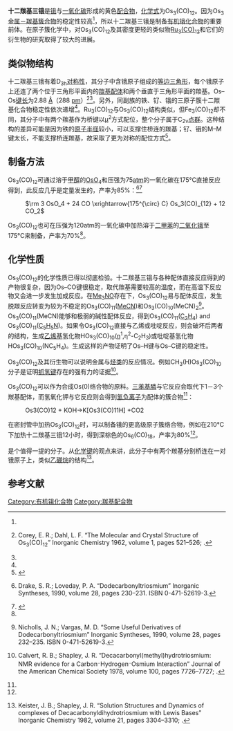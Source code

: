 {{chembox
| Watchedfields = changed
| verifiedrevid = 444218252
| ImageFile = Triosmiumdodecacarbonyl.svg
| ImageSize = 
| IUPACName = ''cyclo''-tris(tetracarbonylosmium)<br />(3 ''Os''—''Os'')
| OtherNames = 十二羰基合三锇
|Section1={{Chembox Identifiers
| SMILES = 
| CASNo_Ref = {{cascite|correct|??}}
| CASNo = 15696-40-9
  }}
|Section2={{Chembox Properties
| Formula = C<sub>12</sub>O<sub>12</sub>Os<sub>3</sub>
| MolarMass = 906.81 g/mol
| Appearance = 黄色固体<ref name=wc09 />{{rp|443}}
| Density = 3.48 g/cm<sup>3</sup>
| Solubility = 难溶
| Solvent = 烃类
| SolubleOther = 易溶<ref name=wc09 />{{rp|443}}
| MeltingPtC = 224
| BoilingPt = 真空中升华
  }}<!--
| Molecular structure
| D<sub>3h</sub> cluster
|-
 -->
|Section3={{Chembox Structure
| CrystalStruct =
| Dipole = 0 [[德拜|D]]（0 [[库伦|C]]·m）
  }}
|Section7={{Chembox Hazards
| ExternalMSDS =
| MainHazards = 产生CO
| RPhrases = {{R22}}, {{R36/37/38}}
| SPhrases = {{S22}}, {{S26}}, {{S36/37/39}}
  }}
|Section8={{Chembox Related
| OtherCpds = [[十二羰基三铁|Fe<sub>3</sub>(CO)<sub>12</sub>]]<br />[[十二羰基三钌|Ru<sub>3</sub>(CO)<sub>12</sub>]]<br />{{Link-en|十羰基二氢合三锇|Decacarbonyldihydridotriosmium}}
  }}
}}

'''十二羰基三锇'''是[[锇|锇]]与[[一氧化碳|一氧化碳]]形成的黄色[[配合物|配合物]]，[[化学式|化学式]]为Os<sub>3</sub>(CO)<sub>12</sub>。因为Os<sub>3</sub>[[原子簇|金属－羰基簇合物]]的稳定性较高<ref name=wc09 />{{rp|444}}，所以十二羰基三锇是制备[[金属有机化学|有机锇化合物]]的重要前体。在原子簇化学中，对Os<sub>3</sub>(CO)<sub>12</sub>及其密度更轻的类似物[[十二羰基三钌|Ru<sub>3</sub>(CO)<sub>12</sub>]]和它们的衍生物的研究取得了较大的进展。

== 类似物结构 ==
十二羰基三锇有着D<sub>3h</sub>[[分子对称性|对称性]]，其分子中含锇原子组成的[[等边三角形|等边三角形]]，每个锇原子上还连了两个位于三角形平面内的[[羰基|羰基]][[配体|配体]]和两个垂直于三角形平面的羰基。Os–Os[[键长|键长]]为2.88 [[埃|Â]]（288 [[皮米|pm]]）<ref>{{En}}Corey, E. R.; Dahl, L. F. “The Molecular and Crystal Structure of Os<sub>3</sub>(CO)<sub>12</sub>” Inorganic Chemistry 1962, volume 1, pages 521–526; {{DOI|10.1021/ic50003a016}}.</ref><ref name=wc09 />{{rp|444}}。另外，同副族的铁、钌、锇的三原子簇十二羰基化合物稳定性依次递增<ref name=wc09 />{{rp|444}}。Ru<sub>3</sub>(CO)<sub>12</sub>与Os<sub>3</sub>(CO)<sub>12</sub>结构类似，但Fe<sub>3</sub>(CO)<sub>12</sub>却不同，其分子中有两个羰基作为桥键以[[桥接配体|μ]]<sup>2</sup>方式配位，整个分子属于C<sub>2v</sub>[[点群|点群]]。这种结构的差异可能是因为铁的[[原子半径|原子半径]]较小，可以支撑住桥连的羰基；钌、锇的M–M键太长，不能支撑桥连羰基，故采取了更为对称的配位方式<ref name=gw>{{Greenwood&Earnshaw2nd}}</ref>{{rp|1105}}。

== 制备方法 ==
Os<sub>3</sub>(CO)<sub>12</sub>可通过溶于[[甲醇|甲醇]]的[[四氧化锇|OsO<sub>4</sub>]]和压强为75[[大气压|atm]]的一氧化碳在175°C直接反应得到，此反应几乎是定量发生的，产率为85%：<ref>{{En}}Drake, S. R.; Loveday, P. A. “Dodecarbonyltriosmium” Inorganic Syntheses, 1990, volume 28, pages 230–231. ISBN 0-471-52619-3.</ref><ref name =wc09>{{Zh-hans}}{{cite book|author1=申冸文等|title=《无机化学丛书》第九卷：锰分族、铁系、铂系|date=1996|publisher=科学出版社|location=北京|isbn=9787030305459|edition=第一版}}</ref>{{rp|443}}
: <math>\rm 3 OsO_4 + 24 CO \xrightarrow{175^{\circ} C} Os_3(CO)_{12}  +  12 CO_2</math>

Os<sub>3</sub>(CO)<sub>12</sub>也可在压强为120atm的一氧化碳中加热溶于[[二甲苯|二甲苯]]的[[二氧化锇|二氧化锇]]至175°C来制备，产率为70%<ref name=wc09 />{{rp|443}}。

== 化学性质 ==
Os<sub>3</sub>(CO)<sub>12</sub>的化学性质已得以彻底检验。十二羰基三锇与各种配体直接反应得到的产物很复杂，因为Os–CO键很稳定，取代羰基需要较高的温度，而在高温下反应物又会进一步发生加成反应。在[[氧化三甲胺|Me<sub>3</sub>NO]]存在下，Os<sub>3</sub>(CO)<sub>12</sub>易与配体反应，发生脱羰反应转变为较为不稳定的Os<sub>3</sub>(CO)<sub>11</sub>([[乙腈|MeCN]])和Os<sub>3</sub>(CO)<sub>10</sub>(MeCN)<sub>2</sub><ref>{{En}}Nicholls, J. N.; Vargas, M. D. “Some Useful Derivatives of Dodecarbonyltriosmium” Inorganic Syntheses, 1990, volume 28, pages 232–235. ISBN 0-471-52619-3.</ref>。Os<sub>3</sub>(CO)<sub>11</sub>(MeCN)能够和极弱的碱性配体反应，得到Os<sub>3</sub>(CO)<sub>11</sub>([[乙烯|C<sub>2</sub>H<sub>4</sub>]]) and Os<sub>3</sub>(CO)<sub>11</sub>([[吡啶|C<sub>5</sub>H<sub>5</sub>N]])。如果令Os<sub>3</sub>(CO)<sub>12</sub>直接与乙烯或吡啶反应，则会破坏后两者的结构，生成[[乙烯基|乙烯基]]氢化物HOs<sub>3</sub>(CO)<sub>10</sub>([[哈普托数|η]]<sup>1</sup>,η<sup>2</sup>-C<sub>2</sub>H<sub>3</sub>)或吡啶基氢化物HOs<sub>3</sub>(CO)<sub>10</sub>(NC<sub>5</sub>H<sub>4</sub>)。生成这样的产物证明了Os–H键与Os–C键的稳定性。

Os<sub>3</sub>(CO)<sub>12</sub>及其衍生物可以说明金属与[[烃|烃类]]的反应情况。例如CH<sub>3</sub>(H)Os<sub>3</sub>(CO)<sub>10</sub>分子是证明[[抓氢键|抓氢键]]存在的强有力的证据<ref>{{En}}Calvert, R. B.; Shapley, J. R. “Decacarbonyl(methyl)hydrotriosmium:  NMR evidence for a Carbon<sup>..</sup>Hydrogen<sup>..</sup>Osmium Interaction” Journal of the American Chemical Society  1978, volume 100, pages 7726–7727; {{DOI|10.1021/ja00492a047}}.</ref>。

Os<sub>3</sub>(CO)<sub>12</sub>可以作为合成Os(0)络合物的原料。[[三苯基膦|三苯基膦]]与它反应会取代下1－3个羰基配体，而氢氧化钾与它反应则会得到[[氢负离子|氢负离子]]为配体的簇合物<ref name=wc09 />{{rp|444}}：
:<chem>Os3(CO)12 + KOH->K[Os3(CO)11H] +CO2</chem>

在密封管中加热Os<sub>3</sub>(CO)<sub>12</sub>时，可以制备锇的更高级原子簇络合物，例如在210°C下加热十二羰基三锇12小时，得到深棕色的Os<sub>6</sub>(CO)<sub>18</sub>，产率为80%<ref name=wc09 />{{rp|445}}。

{{Link-en|十羰基二氢合三锇|Decacarbonyldihydridotriosmium}}是个值得一提的分子。从[[化学键|化学键]]的观点来讲，此分子中有两个羰基分别桥连在一对锇原子上，类似[[乙硼烷|乙硼烷]]的结构<ref>{{En}}Keister, J. B.; Shapley, J. R. “Solution Structures and Dynamics of complexes of Decacarbonyldihydrotriosmium with Lewis Bases”  Inorganic Chemistry 1982, volume 21, pages 3304–3310; {{DOI|10.1021/ic00139a011}}.</ref>。

== 参考文献 ==
{{reflist}}

{{锇化合物}}
{{羰基配合物}}

[[Category:有机锇化合物|Category:有机锇化合物]]
[[Category:羰基配合物|Category:羰基配合物]]